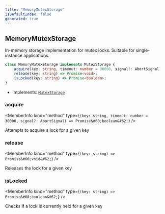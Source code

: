 ```yaml
---
title: "MemoryMutexStorage"
isDefaultIndex: false
generated: true
---
```



<!-- This file was generated from the CommandKit source. Do not modify. Instead, re-run the "docgen" script -->


## MemoryMutexStorage

<GenerationInfo sourceFile="packages/commandkit/src/utils/useful-stuff/mutex.ts" sourceLine="53" packageName="commandkit" />

In-memory storage implementation for mutex locks.
Suitable for single-instance applications.

```ts title="Signature"
class MemoryMutexStorage implements MutexStorage {
    acquire(key: string, timeout: number = 30000, signal?: AbortSignal) => Promise<boolean>;
    release(key: string) => Promise<void>;
    isLocked(key: string) => Promise<boolean>;
}
```
* Implements: <code><a href='/docs/api-reference/commandkit/interfaces/mutex-storage#mutexstorage'>MutexStorage</a></code>



<div className="members-wrapper">

### acquire

<MemberInfo kind="method" type={`(key: string, timeout: number = 30000, signal?: AbortSignal) => Promise&#60;boolean&#62;`}   />

Attempts to acquire a lock for a given key
### release

<MemberInfo kind="method" type={`(key: string) => Promise&#60;void&#62;`}   />

Releases the lock for a given key
### isLocked

<MemberInfo kind="method" type={`(key: string) => Promise&#60;boolean&#62;`}   />

Checks if a lock is currently held for a given key


</div>
